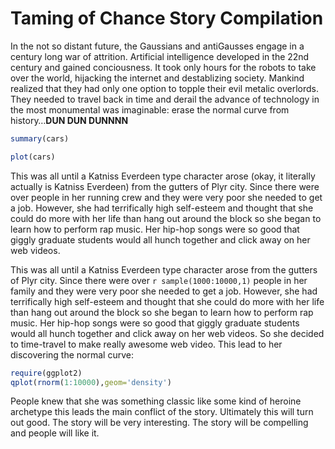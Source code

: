 Taming of Chance Story Compilation
========================================================

In the not so distant future, the Gaussians and antiGausses engage in a century long war of attrition. Artificial intelligence developed in the 22nd century and gained conciousness. It took only hours for the robots to take over the world, hijacking the internet and destablizing society. Mankind realized that they had only one option to topple their evil metalic overlords. They needed to travel back in time and derail the advance of technology in the most monumental was imaginable: erase the normal curve from history...**DUN DUN DUNNNN**

```r
summary(cars)
```

```r
plot(cars)
```

This was all until a Katniss Everdeen type character arose (okay, it literally actually is Katniss Everdeen) from the gutters of Plyr city. Since there were over \Sexpr{sample(1000:10000,1)} people in her running crew and they were very poor she needed to get a job. However, she had terrifically high self-esteem and thought that she could do more with her life than hang out around the block so she began to learn how to perform rap music. Her hip-hop songs were so good that giggly graduate students would all hunch together and click away on her web videos.

This was all until a Katniss Everdeen type character arose from the gutters of Plyr city. Since there were over `r sample(1000:10000,1)` people in her family and they were very poor she needed to get a job. However, she had terrifically high self-esteem and thought that she could do more with her life than hang out around the block so she began to learn how to perform rap music. Her hip-hop songs were so good that giggly graduate students would all hunch together and click away on her web videos.
So she decided to time-travel to make really awesome web video. This lead to her discovering the normal curve:
<!-- chunk-label: R code (No Results in Document) -->
```r
require(ggplot2)
qplot(rnorm(1:10000),geom='density')
```

People knew that she was something classic like some kind of heroine archetype this leads the main conflict of the story. Ultimately this will turn out good. The story will be very interesting. The story will be compelling and people will like it.

